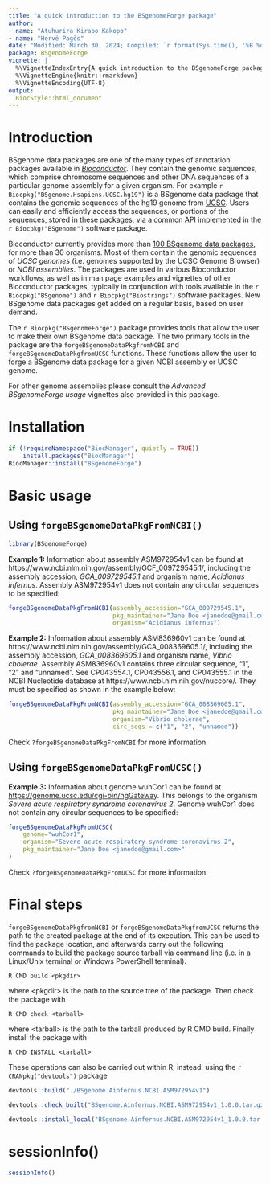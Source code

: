 ```yaml
---
title: "A quick introduction to the BSgenomeForge package"
author:
- name: "Atuhurira Kirabo Kakopo"
- name: "Hervé Pagès"
date: "Modified: March 30, 2024; Compiled: `r format(Sys.time(), '%B %d, %Y')`"
package: BSgenomeForge
vignette: |
  %\VignetteIndexEntry{A quick introduction to the BSgenomeForge package}
  %\VignetteEngine{knitr::rmarkdown}
  %\VignetteEncoding{UTF-8}
output:
  BiocStyle::html_document
---
```



# Introduction

BSgenome data packages are one of the many types of annotation packages
available in [*Bioconductor*](https://bioconductor.org). They contain the
genomic sequences, which comprise chromosome sequences and other DNA
sequences of a particular genome assembly for a given organism. For example
`r Biocpkg("BSgenome.Hsapiens.UCSC.hg19")` is a BSgenome data package that
contains the genomic sequences of the hg19 genome from
[UCSC](https://genome.ucsc.edu/cgi-bin/hgGateway).
Users can easily and efficiently access the sequences, or portions of the
sequences, stored in these packages, via a common API implemented in the
`r Biocpkg("BSgenome")` software package.

Bioconductor currently provides more than [100 BSgenome data packages](https://bioconductor.org/packages/release/BiocViews.html#___BSgenome),
for more than 30 organisms. Most of them contain the genomic sequences of
_UCSC genomes_ (i.e. genomes supported by the UCSC Genome Browser) or
_NCBI assemblies_. The packages are used in various Bioconductor workflows, as
well as in man page examples and vignettes of other Bioconductor packages,
typically in conjunction with tools available in the
`r Biocpkg("BSgenome")` and `r Biocpkg("Biostrings")` software packages.
New BSgenome data packages get added on a regular basis, based on user demand.

The `r Biocpkg("BSgenomeForge")` package provides tools that allow the user
to make their own BSgenome data package. The two primary tools in the package
are the `forgeBSgenomeDataPkgfromNCBI` and `forgeBSgenomeDataPkgfromUCSC`
functions. These functions allow the user to forge a BSgenome data package
for a given NCBI assembly or UCSC genome.

For other genome assemblies please consult the _Advanced BSgenomeForge usage_
vignettes also provided in this package.


# Installation

```r
if (!requireNamespace("BiocManager", quietly = TRUE))
    install.packages("BiocManager")
BiocManager::install("BSgenomeForge")
```


# Basic usage

## Using `forgeBSgenomeDataPkgFromNCBI()`

```r
library(BSgenomeForge)
```

**Example 1:** Information about assembly ASM972954v1 can be found at
https://www.ncbi.nlm.nih.gov/assembly/GCF_009729545.1/, including the assembly
accession, *GCA_009729545.1* and organism name, *Acidianus infernus*. Assembly
ASM972954v1 does not contain any circular sequences to be specified: 

```r
forgeBSgenomeDataPkgFromNCBI(assembly_accession="GCA_009729545.1",
                             pkg_maintainer="Jane Doe <janedoe@gmail.com>",
                             organism="Acidianus infernus")
```

**Example 2:** Information about assembly ASM836960v1 can be found at
https://www.ncbi.nlm.nih.gov/assembly/GCA_008369605.1/, including the assembly
accession, *GCA_008369605.1* and organism name, *Vibrio cholerae*.
Assembly ASM836960v1 contains three circular sequence, "1", "2" and "unnamed".
See CP043554.1, CP043556.1, and CP043555.1 in the NCBI Nucleotide database at
https://www.ncbi.nlm.nih.gov/nuccore/. They must be specified as shown in the
example below:

```r
forgeBSgenomeDataPkgFromNCBI(assembly_accession="GCA_008369605.1",
                             pkg_maintainer="Jane Doe <janedoe@gmail.com>",
                             organism="Vibrio cholerae",
                             circ_seqs = c("1", "2", "unnamed"))
```

Check `?forgeBSgenomeDataPkgFromNCBI` for more information.

## Using `forgeBSgenomeDataPkgFromUCSC()`

**Example 3:** Information about genome wuhCor1 can be found at
<https://genome.ucsc.edu/cgi-bin/hgGateway>. This belongs to the organism
*Severe acute respiratory syndrome coronavirus 2*. Genome wuhCor1 does not
contain any circular sequences to be specified:

```r
forgeBSgenomeDataPkgFromUCSC(
    genome="wuhCor1",
    organism="Severe acute respiratory syndrome coronavirus 2",
    pkg_maintainer="Jane Doe <janedoe@gmail.com>"
)
```

Check `?forgeBSgenomeDataPkgFromUCSC` for more information.


# Final steps

`forgeBSgenomeDataPkgfromNCBI` or `forgeBSgenomeDataPkgfromUCSC` returns the
path to the created package at the end of its execution. This can be used to
find the package location, and afterwards carry out the following commands to
build the package source tarball via command line (i.e. in a Linux/Unix terminal
or Windows PowerShell terminal).

```
R CMD build <pkgdir>
```

where \<pkgdir\> is the path to the source tree of the package. Then check the
package with

```
R CMD check <tarball>
```

where \<tarball\> is the path to the tarball produced by R CMD build. Finally
install the package with

```
R CMD INSTALL <tarball>
```

These operations can also be carried out within R, instead, using the
`r CRANpkg("devtools")` package

```r
devtools::build("./BSgenome.Ainfernus.NCBI.ASM972954v1")
```

```r
devtools::check_built("BSgenome.Ainfernus.NCBI.ASM972954v1_1.0.0.tar.gz")
```

```r
devtools::install_local("BSgenome.Ainfernus.NCBI.ASM972954v1_1.0.0.tar.gz")
```


# sessionInfo()

```r
sessionInfo()
```


